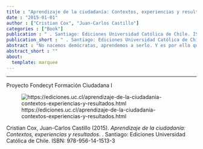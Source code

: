 ```yaml
---
title : "Aprendizaje de la ciudadanía: Contextos, experiencias y resultados"
date : "2015-01-01"
author : ["Cristian Cox", "Juan-Carlos Castillo"]
categories : ["Book"]
publication : " . Santiago: Ediciones Universidad Católica de Chile. ISBN: 978-956-14-1513-3"
publication_short : " . Santiago: Ediciones Universidad Católica de Chile. ISBN: 978-956-14-1513-3"
abstract : "No nacemos demócratas, aprendemos a serlo. Y es por ello que la educación representa un factor clave para promover la ciudadaní­a y el desarrollo democrático. Con educación, dice la teorí­a y la investigación, se fortalecen la cooperación y la cohesión social, y se adquieren las capacidades para procesar el conflicto. Sin educación, o con una versión magra de ella, la democracia no puede ser robusta ni crecer. ¿Estamos formando para la ciudadaní­a compleja del nuevo escenario? Esa es la pregunta que cruza el conjunto de catorce trabajos teóricos y empí­ricos que reúne este libro, que se refieren tanto a Chile como a paí­ses de Latinoamérica y el mundo desarrollado. Estas investigaciones llevadas a cabo a lo largo de tres años analizan la compleja relación entre educación, ciudadaní­a y democracia."
abstract_short : ""
about:
  template: marquee
---
```

---
Proyecto Fondecyt Formación Ciudadana I

![https://ediciones.uc.cl/aprendizaje-de-la-ciudadania-contextos-experiencias-y-resultados.html](https://ediciones.uc.cl/media/catalog/product/cache/0762110bdab9bcd70faa57f20c280fd0/a/p/aprendizaje_de_la_ciudadania_1_1.png)


::: {.callout-note title="How to cite this work"}

Cristian Cox, Juan-Carlos Castillo (2015). *Aprendizaje de la ciudadanía: Contextos, experiencias y resultados*.  . Santiago: Ediciones Universidad Católica de Chile. ISBN: 978-956-14-1513-3

:::


